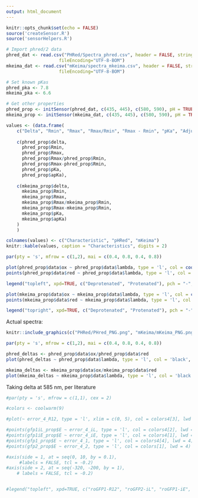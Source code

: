 ```yaml
---
output: html_document
---
```


```r
knitr::opts_chunk$set(echo = FALSE)
source('createSensor.R')
source('sensorHelpers.R')
```

```r
# Import phred/2 data
phred_dat <- read.csv("PHRed/Spectra_phred.csv", header = FALSE, stringsAsFactors = FALSE, 
                    fileEncoding="UTF-8-BOM")
mkeima_dat <- read.csv("mKeima/spectra_mkeima.csv", header = FALSE, stringsAsFactors = FALSE, 
                    fileEncoding="UTF-8-BOM")

# Set known pKas
phred_pka <- 7.8
mkeima_pka <- 6.6

# Get other properties
phred_prop <- initSensor(phred_dat, c(435, 445), c(580, 590), pH = TRUE, pKa = phred_pka)
mkeima_prop <- initSensor(mkeima_dat, c(435, 445), c(580, 590), pH = TRUE, pKa = mkeima_pka)

```

```r
values <- (data.frame(
    c("Delta", "Rmin", "Rmax", "Rmax/Rmin", "Rmax - Rmin", "pKa", "Adjusted pKa"),
    
    c(phred_prop$delta,
      phred_prop$Rmin,
      phred_prop$Rmax,
      phred_prop$Rmax/phred_prop$Rmin,
      phred_prop$Rmax-phred_prop$Rmin,
      phred_prop$pKa,
      phred_prop$apKa),
    
    c(mkeima_prop$delta,
      mkeima_prop$Rmin,
      mkeima_prop$Rmax,
      mkeima_prop$Rmax/mkeima_prop$Rmin,
      mkeima_prop$Rmax-mkeima_prop$Rmin,
      mkeima_prop$pKa,
      mkeima_prop$apKa)
    )
    )

colnames(values) <- c("Characteristic", "pHRed", "mKeima")
knitr::kable(values, caption = "Characteristics", digits = 2)
```

```r
par(pty = 's', mfrow = c(1,2), mai = c(0.4, 0.8, 0.4, 0.8))

plot(phred_prop$data$ox ~ phred_prop$data$lambda, type = 'l', col = coolwarm(2)[1], main = "Emission spectrum of pHRed", xlab = expression(lambda), ylab = "Emission (relative)", bty = 'L', lwd = 2, ylim = c(0,1))
points(phred_prop$data$red ~ phred_prop$data$lambda, type = 'l', col = coolwarm(2)[2], lwd = 2)

legend("topleft", xpd=TRUE, c("Deprotenated", "Protenated"), pch = "-", lwd = 4, col = c(coolwarm(2)), cex = 1)

plot(mkeima_prop$data$ox ~ mkeima_prop$data$lambda, type = 'l', col = coolwarm(2)[1], main = "Emission spectrum of mKeima", xlab = expression(lambda), ylab = "Emission (relative)", bty = 'L', ylim = c(0, 1), lwd = 2)
points(mkeima_prop$data$red ~ mkeima_prop$data$lambda, type = 'l', col = coolwarm(2)[2], lwd = 2)

legend("topright", xpd=TRUE, c("Deprotenated", "Protenated"), pch = "-", lwd = 4, col = c(coolwarm(2)), cex = 1)
```


Actual spectra:

```r
knitr::include_graphics(c("PHRed/PHred_PNG.png", "mKeima/mKeima_PNG.png"))
```


```r
par(pty = 's', mfrow = c(1,2), mai = c(0.4, 0.8, 0.4, 0.8))

phred_deltas <- phred_prop$data$ox/phred_prop$data$red
plot(phred_deltas ~ phred_prop$data$lambda, type = 'l', col = 'black', main = "Delta profile of phRed", xlab = expression(lambda), ylab = expression(delta), bty = 'L', xlim = c(500, 600), ylim = c(0, 2))

mkeima_deltas <- mkeima_prop$data$ox/mkeima_prop$data$red
plot(mkeima_deltas ~ mkeima_prop$data$lambda, type = 'l', col = 'black', main = "Delta profile of mKeima", xlab = expression(lambda), ylab = expression(delta), bty = 'L', xlim = c(500, 600), ylim = c(0, 2))
```

Taking delta at 585 nm, per literature

```r
#par(pty = 's', mfrow = c(1,1), cex = 2)

#colors <- coolwarm(9)

#plot(~ error_4_R12, type = 'l', xlim = c(0, 5), col = colors4[3], lwd = 4, bty = 'l', xlab = "Expected accuracy (mV)", ylab = expression(E[GSH]), main = "")

#points(gfp1iL_prop$E ~ error_4_iL, type = 'l', col = colors4[2], lwd = 4)
#points(gfp1iE_prop$E ~ error_4_iE, type = 'l', col = colors4[1], lwd = 4)
#points(gfp1_prop$E ~ error_4_1, type = 'l', col = colors4[4], lwd = 4)
#points(gfp2_prop$E ~ error_4_2, type = 'l', col = colors[1], lwd = 4)

#axis(side = 1, at = seq(0, 10, by = 0.1), 
     #labels = FALSE, tcl = -0.2) 
#axis(side = 2, at = seq(-320, -200, by = 1), 
    # labels = FALSE, tcl = -0.2) 


#legend("topleft", xpd=TRUE, c("roGFP1-R12", "roGFP2-iL", "roGFP1-iE", "roGFP1", "roGFP2"), pch = "-", lwd = 4, col = c(colors4[3:1], colors4[4], colors[1]), cex = 1)
```